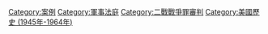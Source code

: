 [[Category:案例|Category:案例]]
[[Category:軍事法庭|Category:軍事法庭]]
[[Category:二戰戰爭罪審判|Category:二戰戰爭罪審判]]
[[Category:美國歷史_(1945年-1964年)|Category:美國歷史 (1945年-1964年)]]